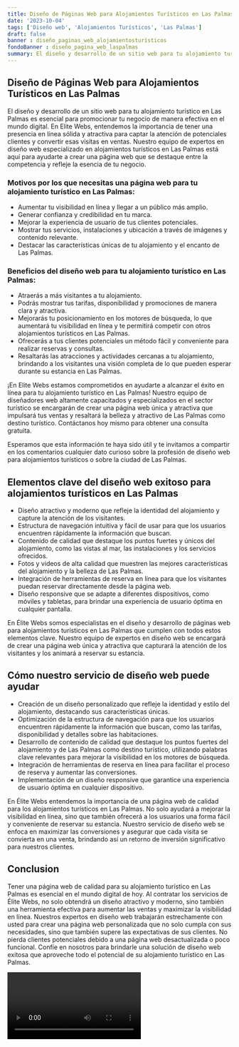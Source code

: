 ```yaml
---
title: Diseño de Páginas Web para Alojamientos Turísticos en Las Palmas
date: '2023-10-04'
tags: ['Diseño web', 'Alojamientos Turísticos', 'Las Palmas']
draft: false
banner : diseño_paginas_web_alojamientosturísticos
fondoBanner : diseño_pagina_web_laspalmas
summary: El diseño y desarrollo de un sitio web para tu alojamiento turístico en Las Palmas es esencial para promocionar tu negocio de manera efectiva en el mundo digital. En Elite Webs, entendemos la importancia de tener una presencia en línea sólida y atractiva para captar la atención de potenciales clientes y convertir esas visitas en ventas. Nuestro equipo de expertos en diseño web especializado en alojamientos turísticos en Las Palmas está aquí para ayudarte a crear una página web que se destaque entre la competencia y refleje la esencia de tu negocio.
---
```


## Diseño de Páginas Web para Alojamientos Turísticos en Las Palmas

El diseño y desarrollo de un sitio web para tu alojamiento turístico en Las Palmas es esencial para promocionar tu negocio de manera efectiva en el mundo digital. En Elite Webs, entendemos la importancia de tener una presencia en línea sólida y atractiva para captar la atención de potenciales clientes y convertir esas visitas en ventas. Nuestro equipo de expertos en diseño web especializado en alojamientos turísticos en Las Palmas está aquí para ayudarte a crear una página web que se destaque entre la competencia y refleje la esencia de tu negocio.

### Motivos por los que necesitas una página web para tu alojamiento turístico en Las Palmas:

- Aumentar tu visibilidad en línea y llegar a un público más amplio.
- Generar confianza y credibilidad en tu marca.
- Mejorar la experiencia de usuario de tus clientes potenciales.
- Mostrar tus servicios, instalaciones y ubicación a través de imágenes y contenido relevante.
- Destacar las características únicas de tu alojamiento y el encanto de Las Palmas.

### Beneficios del diseño web para tu alojamiento turístico en Las Palmas:

- Atraerás a más visitantes a tu alojamiento.
- Podrás mostrar tus tarifas, disponibilidad y promociones de manera clara y atractiva.
- Mejorarás tu posicionamiento en los motores de búsqueda, lo que aumentará tu visibilidad en línea y te permitirá competir con otros alojamientos turísticos en Las Palmas.
- Ofrecerás a tus clientes potenciales un método fácil y conveniente para realizar reservas y consultas.
- Resaltarás las atracciones y actividades cercanas a tu alojamiento, brindando a los visitantes una visión completa de lo que pueden esperar durante su estancia en Las Palmas.

¡En Elite Webs estamos comprometidos en ayudarte a alcanzar el éxito en línea para tu alojamiento turístico en Las Palmas! Nuestro equipo de diseñadores web altamente capacitados y especializados en el sector turístico se encargarán de crear una página web única y atractiva que impulsará tus ventas y resaltará la belleza y atractivo de Las Palmas como destino turístico. Contáctanos hoy mismo para obtener una consulta gratuita.

Esperamos que esta información te haya sido útil y te invitamos a compartir en los comentarios cualquier dato curioso sobre la profesión de diseño web para alojamientos turísticos o sobre la ciudad de Las Palmas.

<GifSeo />

<Cta />

## Elementos clave del diseño web exitoso para alojamientos turísticos en Las Palmas

- Diseño atractivo y moderno que refleje la identidad del alojamiento y capture la atención de los visitantes.
- Estructura de navegación intuitiva y fácil de usar para que los usuarios encuentren rápidamente la información que buscan.
- Contenido de calidad que destaque los puntos fuertes y únicos del alojamiento, como las vistas al mar, las instalaciones y los servicios ofrecidos.
- Fotos y videos de alta calidad que muestren las mejores características del alojamiento y la belleza de Las Palmas.
- Integración de herramientas de reserva en línea para que los visitantes puedan reservar directamente desde la página web.
- Diseño responsive que se adapte a diferentes dispositivos, como móviles y tabletas, para brindar una experiencia de usuario óptima en cualquier pantalla.

En Élite Webs somos especialistas en el diseño y desarrollo de páginas web para alojamientos turísticos en Las Palmas que cumplen con todos estos elementos clave. Nuestro equipo de expertos en diseño web se encargará de crear una página web única y atractiva que capturará la atención de los visitantes y los animará a reservar su estancia.

## Cómo nuestro servicio de diseño web puede ayudar

- Creación de un diseño personalizado que refleje la identidad y estilo del alojamiento, destacando sus características únicas.
- Optimización de la estructura de navegación para que los usuarios encuentren rápidamente la información que buscan, como las tarifas, disponibilidad y detalles sobre las habitaciones.
- Desarrollo de contenido de calidad que destaque los puntos fuertes del alojamiento y de Las Palmas como destino turístico, utilizando palabras clave relevantes para mejorar la visibilidad en los motores de búsqueda.
- Integración de herramientas de reserva en línea para facilitar el proceso de reserva y aumentar las conversiones.
- Implementación de un diseño responsive que garantice una experiencia de usuario óptima en cualquier dispositivo.

En Élite Webs entendemos la importancia de una página web de calidad para los alojamientos turísticos en Las Palmas. No solo ayudará a mejorar la visibilidad en línea, sino que también ofrecerá a los usuarios una forma fácil y conveniente de reservar su estancia. Nuestro servicio de diseño web se enfoca en maximizar las conversiones y asegurar que cada visita se convierta en una venta, brindando así un retorno de inversión significativo para nuestros clientes.

## Conclusion

Tener una página web de calidad para su alojamiento turístico en Las Palmas es esencial en el mundo digital de hoy. Al contratar los servicios de Élite Webs, no solo obtendrá un diseño atractivo y moderno, sino también una herramienta efectiva para aumentar las ventas y maximizar la visibilidad en línea. Nuestros expertos en diseño web trabajarán estrechamente con usted para crear una página web personalizada que no solo cumpla con sus necesidades, sino que también supere las expectativas de sus clientes. No pierda clientes potenciales debido a una página web desactualizada o poco funcional. Confíe en nosotros para brindarle una solución de diseño web exitosa que aproveche todo el potencial de su alojamiento turístico en Las Palmas.

<Video />

<CtaBot job='Alojamientos Turísticos' city='Las Palmas'/>

<Gmaps query='Las Palmas+españa+maps' />
